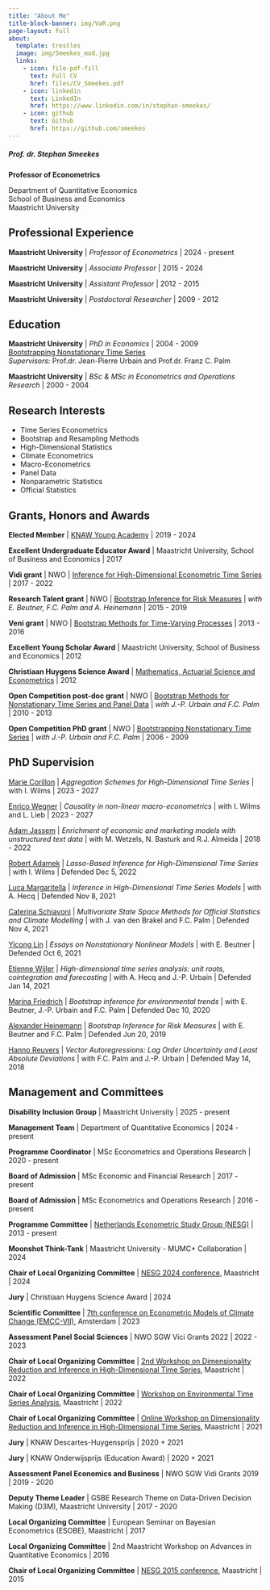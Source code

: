 ```yaml
---
title: "About Me"
title-block-banner: img/VaR.png
page-layout: full
about:
  template: trestles
  image: img/Smeekes_mod.jpg
  links:
    - icon: file-pdf-fill
      text: Full CV
      href: files/CV_Smeekes.pdf
    - icon: linkedin
      text: LinkedIn
      href: https://www.linkedin.com/in/stephan-smeekes/
    - icon: github
      text: Github
      href: https://github.com/smeekes
---
```


##### Prof. dr. Stephan Smeekes
**Professor of Econometrics**

Department of Quantitative Economics<br>
School of Business and Economics<br>
Maastricht University

::: {.callout-note collapse="true"}
## Professional Experience

**Maastricht University** | *Professor of Econometrics* | 2024 - present

**Maastricht University** | *Associate Professor* | 2015 - 2024

**Maastricht University** | *Assistant Professor* | 2012 - 2015

**Maastricht University** | *Postdoctoral Researcher* | 2009 - 2012

:::

::: {.callout-note collapse="true"}
## Education

**Maastricht University** | *PhD in Economics* | 2004 - 2009<br>
[Bootstrapping Nonstationary Time Series](https://doi.org/10.26481/dis.20090702ss)<br>
*Supervisors:* Prof.dr. Jean-Pierre Urbain and Prof.dr. Franz C. Palm 

**Maastricht University** | *BSc & MSc in Econometrics and Operations Research* | 2000 - 2004

:::

::: {.callout-note collapse="true"}
## Research Interests

* Time Series Econometrics
* Bootstrap and Resampling Methods
* High-Dimensional Statistics
* Climate Econometrics
* Macro-Econometrics
* Panel Data
* Nonparametric Statistics
* Official Statistics

:::

::: {.callout-note collapse="true"}
## Grants, Honors and Awards
**Elected Member** | [KNAW Young Academy](https://www.dejongeakademie.nl/) | 2019 - 2024

**Excellent Undergraduate Educator Award** | Maastricht University, School of Business and Economics | 2017

**Vidi grant** | NWO | [Inference for High-Dimensional Econometric Time Series](https://www.nwo.nl/projecten/452-17-010-0) | 2017 - 2022

**Research Talent grant** | NWO | [Bootstrap Inference for Risk Measures](https://www.nwo.nl/projecten/406-15-020-0) | *with E. Beutner, F.C. Palm and A. Heinemann* | 2015 - 2019

**Veni grant** | NWO | [Bootstrap Methods for Time-Varying Processes](https://www.nwo.nl/projecten/451-12-006-0) | 2013 - 2016

**Excellent Young Scholar Award** | Maastricht University, School of Business and Economics | 2012 

**Christiaan Huygens Science Award** | [Mathematics, Actuarial Science and Econometrics](https://christiaanhuygensprijs.nl/dr-s-smeekes/) | 2012

**Open Competition post-doc grant** | NWO | [Bootstrap Methods for Nonstationary Time Series and Panel Data](https://www.nwo.nl/projecten/400-09-191-0) | *with J.-P. Urbain and F.C. Palm* | 2010 - 2013

**Open Competition PhD grant** | NWO | [Bootstrapping Nonstationary Time Series](https://www.nwo.nl/projecten/400-05-095-0) | *with J.-P. Urbain and F.C. Palm* | 2006 - 2009

:::

::: {.callout-note collapse="true"}
## PhD Supervision

[Marie Corillon](https://www.linkedin.com/in/mariecorillon/) | *Aggregation Schemes for High-Dimensional Time Series* | with I. Wilms | 2023 - 2027

[Enrico Wegner](https://enweg.github.io/) | *Causality in non-linear macro-econometrics* | with I. Wilms and L. Lieb | 2023 - 2027

[Adam Jassem](https://www.linkedin.com/in/adam-jassem-80165382/) | *Enrichment of economic and marketing models with unstructured text data* | with M. Wetzels, N. Basturk and R.J. Almeida | 2018 - 2022

[Robert Adamek](https://sites.google.com/view/robertadamek) | *Lasso-Based Inference for High-Dimensional Time Series* | with I. Wilms | Defended Dec 5, 2022

[Luca Margaritella](https://sites.google.com/view/luca-margaritella) | *Inference in High-Dimensional Time Series Models* | with A. Hecq | Defended Nov 8, 2021

[Caterina Schiavoni](https://www.linkedin.com/in/caterinaschiavoni/) | *Multivariate State Space Methods for Official Statistics and Climate Modelling* | with J. van den Brakel and F.C. Palm | Defended Nov 4, 2021

[Yicong Lin](http://yiconglin.com/) | *Essays on Nonstationary Nonlinear Models* | with E. Beutner | Defended Oct 6, 2021

[Etienne Wijler](https://sites.google.com/view/etiennewijler) | *High-dimensional time series analysis: unit roots, cointegration and forecasting* | with A. Hecq and J.-P. Urbain | Defended Jan 14, 2021

[Marina Friedrich](https://sites.google.com/view/mfriedrich) | *Bootstrap inference for environmental trends* | with E. Beutner, J.-P. Urbain and F.C. Palm | Defended Dec 10, 2020

[Alexander Heinemann](https://www.linkedin.com/in/alexander-heinemann-1638b5182/) | *Bootstrap Inference for Risk Measures* | with E. Beutner and F.C. Palm | Defended Jun 20, 2019

[Hanno Reuvers](https://hannoreuvers.github.io/) | *Vector Autoregressions: Lag Order Uncertainty and Least Absolute Deviations* | with F.C. Palm and J.-P. Urbain | Defended May 14, 2018

:::

::: {.callout-note collapse="true"}
## Management and Committees

**Disability Inclusion Group** | Maastricht University | 2025 - present

**Management Team** | Department of Quantitative Economics | 2024 - present

**Programme Coordinator** | MSc Econometrics and Operations Research | 2020 - present

**Board of Admission** | MSc Economic and Financial Research | 2017 - present

**Board of Admission** | MSc Econometrics and Operations Research | 2016 - present

**Programme Committee** | [Netherlands Econometric Study Group (NESG)](https://sbe.maastrichtuniversity.nl/nesg/) | 2013 - present

**Moonshot Think-Tank** | Maastricht University - MUMC+ Collaboration | 2024

**Chair of Local Organizing Committee** | [NESG 2024 conference](https://sbe.maastrichtuniversity.nl/nesg/wp-content/uploads/sites/3/2024/05/NESG2024_Maastricht-1.pdf), Maastricht | 2024

**Jury** | Christiaan Huygens Science Award | 2024

**Scientific Committee** | [7th conference on Econometric Models of Climate Change (EMCC-VII)](https://emcc-vii-2023.sciencesconf.org/), Amsterdam | 2023

**Assessment Panel Social Sciences** | NWO SGW Vici Grants 2022 | 2022 - 2023

**Chair of Local Organizing Committee** | [2nd Workshop on Dimensionality Reduction and Inference in High-Dimensional Time Series](https://sbe.maastrichtuniversity.nl/hdts2020/), Maastricht | 2022

**Chair of Local Organizing Committee** | [Workshop on Environmental Time Series Analysis](https://sbe.maastrichtuniversity.nl/hdts2020/workshop-on-environmental-time-series-analysis/), Maastricht | 2022

**Chair of Local Organizing Committee** | [Online Workshop on Dimensionality Reduction and Inference in High-Dimensional Time Series](https://sbe.maastrichtuniversity.nl/hdts2020/), Maastricht | 2021

**Jury** | KNAW Descartes-Huygensprijs | 2020 + 2021

**Jury** | KNAW Onderwijsprijs (Education Award) | 2020 + 2021

**Assessment Panel Economics and Business** | NWO SGW Vidi Grants 2019 | 2019 - 2020

**Deputy Theme Leader** | GSBE Research Theme on Data-Driven Decision Making (D3M), Maastricht University | 2017 - 2020

**Local Organizing Committee** | European Seminar on Bayesian Econometrics (ESOBE), Maastricht | 2017

**Local Organizing Committee** | 2nd Maastricht Workshop on Advances in Quantitative Economics | 2016

**Chair of Local Organizing Committee** | [NESG 2015 conference](https://sbe.maastrichtuniversity.nl/nesg/wp-content/uploads/sites/3/2022/06/NESG2015_Maastricht.pdf), Maastricht | 2015

:::

